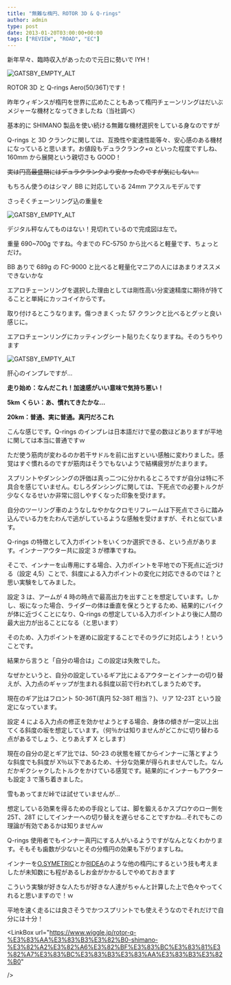 ---
title: "無難な楕円、ROTOR 3D & Q-rings"
author: admin
type: post
date: 2013-01-20T03:00:00+00:00
tags: ["REVIEW", "ROAD", "EC"]
---

新年早々、臨時収入があったので元日に勢いで IYH！

![GATSBY_EMPTY_ALT](./DSC_1276.jpg)

ROTOR 3D と Q-rings Aero(50/36T)です！

昨年ウィギンスが楕円を世界に広めたこともあって楕円チェーンリングはだいぶメジャーな機材となってきましたね（当社調べ）

基本的に SHIMANO 製品を使い続ける無難な機材選択をしている身なのですが

Q-rings と 3D クランクに関しては、互換性や変速性能等々、安心感のある機材になっていると思います。お値段もデュラクランク+α といった程度ですしね、160mm から展開という親切さも GOOD！

<strike>実は円高最盛期にはデュラクランクより安かったのですが気にしない…</strike>

もちろん使うのはシマノ BB に対応している 24mm アクスルモデルです

さっそくチェーンリング込の重量を

![GATSBY_EMPTY_ALT](./DSC_1279.jpg)

デジタル秤なんてものはない！見切れているので完成図は左で。

重量 690~700g ですね。今までの FC-5750 から比べると軽量です、ちょっとだけ。

BB ありで 689g の FC-9000 と比べると軽量化マニアの人にはあまりオススメできないかな

エアロチェーンリングを選択した理由としては剛性高い分変速精度に期待が持てることと単純にカッコイイからです。

取り付けるとこうなります。傷つきまくった 57 クランクと比べるとグッと良い感じに。

エアロチェーンリングにカッティングシート貼りたくなりますね。そのうちやります

![GATSBY_EMPTY_ALT](./DSC_1283.jpg)

肝心のインプレですが…

**走り始め：なんだこれ！加速感がいい意味で気持ち悪い！**

**5km くらい：あ、慣れてきたかな…**

**20km：普通、実に普通。真円だろこれ**

こんな感じです。Q-rings のインプレは日本語だけで星の数ほどありますが平地に関しては本当に普通ですｗ

ただ使う筋肉が変わるのか若干サドルを前に出すといい感触に変わりました。感覚はすぐ慣れるのですが筋肉はそうでもないようで結構疲労がたまります。

スプリントやダンシングの評価は真っ二つに分かれるところですが自分は特に不具合を感じていません。むしろダンシングに関しては、下死点での必要トルクが少なくなるせいか非常に回しやすくなった印象を受けます。

自分のツーリング車のようなしなやかなクロモリフレームは下死点でさらに踏み込んでいる力をたわんで逃がしているような感触を受けますが、それと似ています。

Q-rings の特徴として入力ポイントをいくつか選択できる、という点があります。インナーアウター共に設定 3 が標準ですね。

そこで、インナーを山専用にする場合、入力ポイントを平地での下死点に近づける（設定 4,5）ことで、斜度による入力ポイントの変化に対応できるのでは？と思い実験をしてみました。

設定 3 は、アームが 4 時の時点で最高出力を出すことを想定しています。しかし、坂になった場合、ライダーの体は垂直を保とうとするため、結果的にバイクが体に近づくことになり、Q-rings の想定している入力ポイントより後に人間の最大出力が出ることになる（と思います）

そのため、入力ポイントを遅めに設定することでそのラグに対応しよう！ということです。

結果から言うと「自分の場合は」この設定は失敗でした。

なぜかというと、自分の設定しているギア比によるアウターとインナーの切り替えが、入力点のギャップが生まれる斜度以前で行われてしまうためです。

現在のギア比はフロント 50-36T(真円 52-38T 相当？)、リア 12-23T という設定になっています。

設定 4 による入力点の修正を効かせようとする場合、身体の傾きが一定以上出てくる斜度の坂を想定しています。（何％かは知りませんがどこかに切り替わる点があるでしょう、とりあえず X とします）

現在の自分の足とギア比では、50-23 の状態を経てからインナーに落とすような斜度でも斜度が X％以下であるため、十分な効果が得られませんでした。なんだかギクシャクしたトルクをかけている感覚です。結果的にインナーもアウターも設定 3 で落ち着きました。

雪もあってまだ峠では試せていませんが…

想定している効果を得るための手段としては、脚を鍛えるかスプロケのロー側を 25T、28T にしてインナーへの切り替えを遅らせることですかね…それでもこの理論が有効であるかは知りませんｗ

Q-rings 使用者でもインナー真円にする人がいるようですがなんとなくわかります。そもそも歯数が少ないとその分楕円の効果も下がりますしね。

インナーを[O.SYMETRIC](http://www.zetatrading.jp/product/osymetric.html)とか[RIDEA](http://gearstation.sakura.ne.jp/GS2homepage/clankSet/RIDEA.html)のような他の楕円にするという技も考えましたが未知数にも程があるしお金がかかるしでやめておきます

こういう実験が好きな人たちが好きな人達がちゃんと計算した上で色々やってくれると思いますので！ｗ

平地を速く走るには良さそうでかつスプリントでも使えそうなのでそれだけで自分には十分！

<LinkBox
  url="https://www.wiggle.jp/rotor-q-%E3%83%AA%E3%83%B3%E3%82%B0-shimano-%E3%82%A2%E3%82%A6%E3%82%BF%E3%83%BC%E3%83%81%E3%82%A7%E3%83%BC%E3%83%B3%E3%83%AA%E3%83%B3%E3%82%B0"
  
/>
